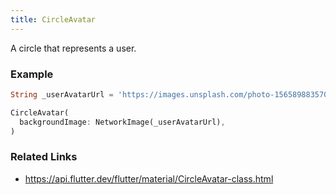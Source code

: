 ```yaml
---
title: CircleAvatar
---
```


A circle that represents a user.

### Example


```dart liveslice=CircleAvatar
String _userAvatarUrl = 'https://images.unsplash.com/photo-1565898835704-3d6be4a2c98c?fit=crop&w=200&q=60';

CircleAvatar(
  backgroundImage: NetworkImage(_userAvatarUrl),
)
```

### Related Links
- https://api.flutter.dev/flutter/material/CircleAvatar-class.html
